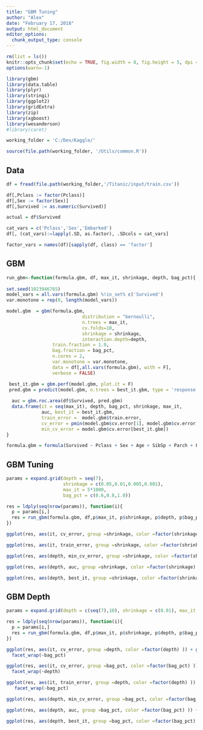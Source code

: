 ---
title: "GBM Tuning"
author: "Alex"
date: "February 17, 2018"
output: html_document
editor_options: 
  chunk_output_type: console
---

```{r setup, include=FALSE}
rm(list = ls())
knitr::opts_chunk$set(echo = TRUE, fig.width = 8, fig.height = 5, dpi = 240)
options(warn=-1)

library(gbm)
library(data.table)
library(plyr)
library(stringi)
library(ggplot2)
library(gridExtra)
library(zip)
library(xgboost)
library(wesanderson)
#library(caret)

working_folder = 'C:/Dev/Kaggle/'

source(file.path(working_folder, '/Utils/common.R'))

```

## Data

```{r load_data}
df = fread(file.path(working_folder,'/Titanic/input/train.csv'))

df[,Pclass := factor(Pclass)]
df[,Sex := factor(Sex)]
df[,Survived := as.numeric(Survived)]

actual = df$Survived

cat_vars = c('Pclass','Sex','Embarked')
df[, (cat_vars):=lapply(.SD, as.factor), .SDcols = cat_vars]

factor_vars = names(df)[sapply(df, class) == 'factor']

```

## GBM

```{r gbm_funct}
run_gbm<-function(formula.gbm, df, max_it, shrinkage, depth, bag_pct){
  
set.seed(1023946765)
model_vars = all.vars(formula.gbm) %!in_set% c('Survived')
var.monotone = rep(0, length(model_vars))

model.gbm  = gbm(formula.gbm, 
                            distribution = "bernoulli",
                            n.trees = max_it,
                            cv.folds=10,
                            shrinkage = shrinkage,
                            interaction.depth=depth,
                 train.fraction = 1.0,
                 bag.fraction = bag_pct,
                 n.cores = 2,
                 var.monotone = var.monotone,
                 data = df[,all.vars(formula.gbm), with = F],
                 verbose = FALSE)

 best_it.gbm = gbm.perf(model.gbm, plot.it = F)
 pred.gbm = predict(model.gbm, n.trees = best_it.gbm, type = 'response')
  
  auc = gbm.roc.area(df$Survived, pred.gbm)
  data.frame(it = seq(max_it), depth, bag_pct, shrinkage, max_it,
             auc, best_it = best_it.gbm, 
             train_error =  model.gbm$train.error, 
             cv_error = pmin(model.gbm$cv.error[1], model.gbm$cv.error),
             min_cv_error = model.gbm$cv.error[best_it.gbm])
}

formula.gbm = formula(Survived ~ Pclass + Sex + Age + SibSp + Parch + Fare + Embarked)


```


## GBM Tuning

```{r gbm_tune, eval = TRUE}

params = expand.grid(depth = seq(7), 
                     shrinkage = c(0.05,0.01,0.005,0.001), 
                     max_it = 5*1000, 
                     bag_pct = c(0.6,0.8,1.0))

res = ldply(seq(nrow(params)), function(i){
  p = params[i,]
  res = run_gbm(formula.gbm, df,p$max_it, p$shrinkage, p$depth, p$bag_pct)
})

ggplot(res, aes(it, cv_error, group =shrinkage, color =factor(shrinkage) )) + geom_line() + facet_grid(bag_pct ~ depth)

ggplot(res, aes(it, train_error, group =shrinkage, color =factor(shrinkage) )) + geom_line() + facet_grid(bag_pct ~ depth)

ggplot(res, aes(depth, min_cv_error, group =shrinkage, color =factor(shrinkage) )) + geom_line() + facet_grid(~bag_pct)

ggplot(res, aes(depth, auc, group =shrinkage, color =factor(shrinkage) )) + geom_line() + facet_grid(~bag_pct)

ggplot(res, aes(depth, best_it, group =shrinkage, color =factor(shrinkage) )) + geom_line() + facet_grid(~bag_pct)

```

## GBM Depth

```{r gbm_tune_depth}

params = expand.grid(depth = c(seq(7),10), shrinkage = c(0.01), max_it = 3*1000, bag_pct = c(0.4, 0.6,0.8,1.0))

res = ldply(seq(nrow(params)), function(i){
  p = params[i,]
  res = run_gbm(formula.gbm, df,p$max_it, p$shrinkage, p$depth, p$bag_pct)
})

ggplot(res, aes(it, cv_error, group =depth, color =factor(depth) )) + geom_line() +
  facet_wrap(~bag_pct)

ggplot(res, aes(it, cv_error, group =bag_pct, color =factor(bag_pct) )) + geom_line() +
  facet_wrap(~depth)

ggplot(res, aes(it, train_error, group =depth, color =factor(depth) )) + geom_line() +
   facet_wrap(~bag_pct)

ggplot(res, aes(depth, min_cv_error, group =bag_pct, color =factor(bag_pct) )) + geom_line()+ geom_point()

ggplot(res, aes(depth, auc, group =bag_pct, color =factor(bag_pct) )) + geom_line()+ geom_point()

ggplot(res, aes(depth, best_it, group =bag_pct, color =factor(bag_pct) )) + geom_line() + geom_point()

```

